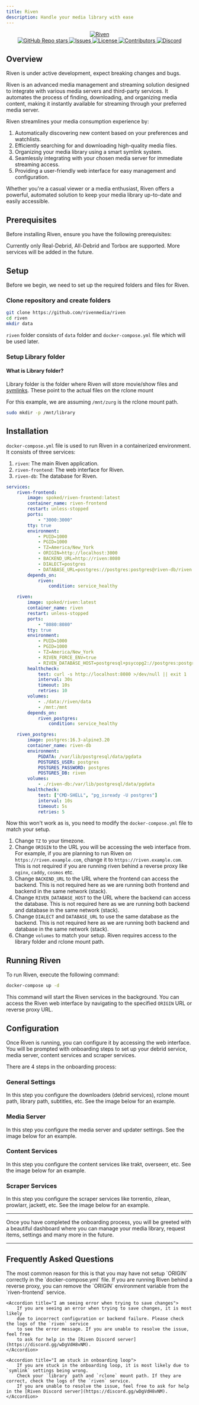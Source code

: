 ```yaml
---
title: Riven
description: Handle your media library with ease
---
```


<div align="center">
    <a href="https://github.com/rivenmedia/riven">
        <picture>
            <source
                media="(prefers-color-scheme: dark)"
                srcSet="https://raw.githubusercontent.com/rivenmedia/riven/main/assets/riven-light.png"
            ></source>
            <img
                alt="Riven"
                src="https://raw.githubusercontent.com/dreulavelle/rivenmedia/riven/assets/riven-dark.png"
            ></img>
        </picture>
    </a>
</div>

<div align="center">
    <a
        href="https://github.com/rivenmedia/riven/stargazers"
        style={{ display: "inline-block", marginRight: "10px" }}
    >
        <img
            alt="GitHub Repo stars"
            src="https://img.shields.io/github/stars/rivenmedia/riven"
        />
    </a>
    <a
        href="https://github.com/rivenmedia/riven/issues"
        style={{ display: "inline-block", marginRight: "10px" }}
    >
        <img
            alt="Issues"
            src="https://img.shields.io/github/issues/rivenmedia/riven"
        />
    </a>
    <a
        href="https://github.com/rivenmedia/riven/blob/main/LICENSE"
        style={{ display: "inline-block", marginRight: "10px" }}
    >
        <img
            alt="License"
            src="https://img.shields.io/github/license/rivenmedia/riven"
        />
    </a>
    <a
        href="https://github.com/rivenmedia/riven/graphs/contributors"
        style={{ display: "inline-block", marginRight: "10px" }}
    >
        <img
            alt="Contributors"
            src="https://img.shields.io/github/contributors/rivenmedia/riven"
        />
    </a>
    <a href="https://discord.gg/wDgVdH8vNM" style={{ display: "inline-block" }}>
        <img
            alt="Discord"
            src="https://img.shields.io/badge/Join%20discord-8A2BE2"
        />
    </a>
</div>

## Overview

<Callout type="warn">
    Riven is under active development, expect breaking changes and bugs.
</Callout>

Riven is an advanced media management and streaming solution designed to integrate with various media servers and third-party services. It automates the process of finding, downloading, and organizing media content, making it instantly available for streaming through your preferred media server.

Riven streamlines your media consumption experience by:

1. Automatically discovering new content based on your preferences and watchlists.
2. Efficiently searching for and downloading high-quality media files.
3. Organizing your media library using a smart symlink system.
4. Seamlessly integrating with your chosen media server for immediate streaming access.
5. Providing a user-friendly web interface for easy management and configuration.

Whether you're a casual viewer or a media enthusiast, Riven offers a powerful, automated solution to keep your media library up-to-date and easily accessible.

## Prerequisites

Before installing Riven, ensure you have the following prerequisites:

<Cards>
    <Card
        href="/404"
        title="Linux"
        description="Riven only supports Linux-based operating systems and Windows Subsystem for Linux (WSL) in Windows"
    />
    <Card
        href="/404"
        title="Rclone"
        description="Required to mount debrid service. Additionally Zurg is preferred for Real-Debrid users"
    />
    <Card
        href="/404"
        title="Media Server"
        description="Currently only Plex Media Server is supported"
    />
    <Card
        href="/404"
        title="Docker"
        description="Required to run Riven in a containerized environment"
    />
</Cards>

<Callout type="info">
    Currently only Real-Debrid, All-Debrid and Torbox are supported. More
    services will be added in the future.
</Callout>

## Setup

Before we begin, we need to set up the required folders and files for Riven.

### Clone repository and create folders

```bash
git clone https://github.com/rivenmedia/riven
cd riven
mkdir data
```

`riven` folder consists of `data` folder and `docker-compose.yml` file which will be used later.

### Setup Library folder

#### What is Library folder?

Library folder is the folder where Riven will store movie/show files and [symlinks](https://en.wikipedia.org/wiki/Symbolic_link).
These point to the actual files on the rclone mount

For this example, we are assuming `/mnt/zurg` is the rclone mount path.

```bash
sudo mkdir -p /mnt/library
```

## Installation

`docker-compose.yml` file is used to run Riven in a containerized environment. It consists of three services:

1. `riven`: The main Riven application.
2. `riven-frontend`: The web interface for Riven.
3. `riven-db`: The database for Riven.

```yml title="docker-compose.yml"
services:
    riven-frontend:
        image: spoked/riven-frontend:latest
        container_name: riven-frontend
        restart: unless-stopped
        ports:
            - "3000:3000"
        tty: true
        environment:
            - PUID=1000
            - PGID=1000
            - TZ=America/New_York
            - ORIGIN=http://localhost:3000
            - BACKEND_URL=http://riven:8080
            - DIALECT=postgres
            - DATABASE_URL=postgres://postgres:postgres@riven-db/riven
        depends_on:
            riven:
                condition: service_healthy

    riven:
        image: spoked/riven:latest
        container_name: riven
        restart: unless-stopped
        ports:
            - "8080:8080"
        tty: true
        environment:
            - PUID=1000
            - PGID=1000
            - TZ=America/New_York
            - RIVEN_FORCE_ENV=true
            - RIVEN_DATABASE_HOST=postgresql+psycopg2://postgres:postgres@riven-db/riven
        healthcheck:
            test: curl -s http://localhost:8080 >/dev/null || exit 1
            interval: 30s
            timeout: 10s
            retries: 10
        volumes:
            - ./data:/riven/data
            - /mnt:/mnt
        depends_on:
            riven_postgres:
                condition: service_healthy

    riven_postgres:
        image: postgres:16.3-alpine3.20
        container_name: riven-db
        environment:
            PGDATA: /var/lib/postgresql/data/pgdata
            POSTGRES_USER: postgres
            POSTGRES_PASSWORD: postgres
            POSTGRES_DB: riven
        volumes:
            - ./riven-db:/var/lib/postgresql/data/pgdata
        healthcheck:
            test: ["CMD-SHELL", "pg_isready -U postgres"]
            interval: 10s
            timeout: 5s
            retries: 5
```

Now this won't work as is, you need to modify the `docker-compose.yml` file to match your setup.

1. Change `TZ` to your timezone.
2. Change `ORIGIN` to the URL you will be accessing the web interface from. For example, if you are planning to run Riven on `https://riven.example.com`,
   change it to `https://riven.example.com`. This is not required if you are running riven behind a reverse proxy like `nginx`, `caddy`, `cosmos` etc.
3. Change `BACKEND_URL` to the URL where the frontend can access the backend. This is not required here as we are running both frontend and backend in the same network (stack).
4. Change `RIVEN_DATABASE_HOST` to the URL where the backend can access the database. This is not required here as we are running both backend and database in the same network (stack).
5. Change `DIALECT` and `DATABASE_URL` to use the same database as the backend. This is not required here as we are running both backend and database in the same network (stack).
6. Change `volumes` to match your setup. Riven requires access to the library folder and rclone mount path.

## Running Riven

To run Riven, execute the following command:

```bash
docker-compose up -d
```

This command will start the Riven services in the background. You can access the Riven web interface by navigating to the specified `ORIGIN` URL or reverse proxy URL.

## Configuration

Once Riven is running, you can configure it by accessing the web interface. You will be prompted with onboarding steps to set up your debrid service, media server, content services and scraper services.

There are 4 steps in the onboarding process:

### General Settings

In this step you configure the downloaders (debrid services), rclone mount path, library path, subtitles, etc. See the image below for an example.

<ImageSection
    width={700}
    height={600}
    className="mx-auto"
    alt="step-1"
    src="https://i.imgur.com/4p9QTOX.png"
/>

### Media Server

In this step you configure the media server and updater settings. See the image below for an example.

<ImageSection
    width={700}
    height={600}
    className="mx-auto"
    alt="step-2"
    src="https://i.imgur.com/vle5sHE.png"
/>

### Content Services

In this step you configure the content services like trakt, overseerr, etc. See the image below for an example.

<ImageSection
    width={700}
    height={600}
    className="mx-auto"
    alt="step-3"
    src="https://i.imgur.com/e5yomfS.png"
/>

### Scraper Services

In this step you configure the scraper services like torrentio, zilean, prowlarr, jackett, etc. See the image below for an example.

<ImageSection
    width={700}
    height={600}
    className="mx-auto"
    alt="step-4"
    src="https://i.imgur.com/zGSSSp9.png"
/>

---

Once you have completed the onboarding process, you will be greeted with a beautiful dashboard where you can manage your media library, request items, settings and many more in the future.

<ImageSection
    width={700}
    height={600}
    className="mx-auto"
    alt="dashboard"
    src="https://i.imgur.com/XyjpS8R.png"
/>

---

## Frequently Asked Questions

<Accordions>
    <Accordion title="Save changes is doing nothing in onboarding/settings">
        The most common reason for this is that you may have not setup `ORIGIN`
        correctly in the `docker-compose.yml` file. If you are running Riven
        behind a reverse proxy, you can remove the `ORIGIN` environment variable
        from the `riven-frontend` service.
    </Accordion>

    <Accordion title="I am seeing error when trying to save changes">
        If you are seeing an error when trying to save changes, it is most likely
        due to incorrect configuration or backend failure. Please check the logs of the `riven` service
        to see the error message. If you are unable to resolve the issue, feel free
        to ask for help in the [Riven Discord server](https://discord.gg/wDgVdH8vNM).
    </Accordion>

    <Accordion title="I am stuck in onboarding loop">
        If you are stuck in the onboarding loop, it is most likely due to `symlink` settings being wrong.
        Check your `library` path and `rclone` mount path. If they are correct, check the logs of the `riven` service.
        If you are unable to resolve the issue, feel free to ask for help in the [Riven Discord server](https://discord.gg/wDgVdH8vNM).
    </Accordion>

</Accordions>

